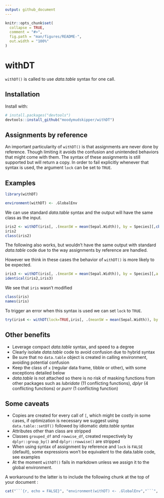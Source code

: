 ```yaml
---
output: github_document
---
```


<!-- README.md is generated from README.Rmd. Please edit that file -->

```r
knitr::opts_chunk$set(
  collapse = TRUE,
  comment = "#>",
  fig.path = "man/figures/README-",
  out.width = "100%"
)
```
# withDT

`withDT()` is called to use *data.table* syntax for one call.

## Installation

Install with:

``` r
# install.packages("devtools")
devtools::install_github("moodymudskipper/withDT")
```

## Assignments by reference

An important particularity of `withDT()` is that assignments are never done by
reference. Though limiting it avoids the confusion and unintended behaviors
that might come with them. The syntax of these assignments is still supported
but will return a copy. In order to fail explicitly whenever that syntax is used, 
the argument `lock` can be set to `TRUE`.

## Examples

```r
library(withDT)
```

```r
environment(withDT) <- .GlobalEnv
```


We can use standard *data.table* syntax and the output will have the same class
as the input.

```r
iris2 <- withDT(iris[, .(meanSW = mean(Sepal.Width)), by = Species][,cbind(.SD, a =3)])
iris2
class(iris2)
```

The following also works, but wouldn't have the same output with standard
*data.table* code due to the way assignments by reference are handled.

However we think in these cases the behavior of `withDT()` is more likely 
to be expected.

```r
iris3 <- withDT(iris[, .(meanSW = mean(Sepal.Width)), by = Species][,a:=3])
identical(iris2,iris3)
```


We see that `iris` wasn't modified

```r
class(iris)
names(iris)
```


To trigger an error when this syntax is used we can set `lock` to `TRUE`.

```r
try(iris4 <- withDT(lock=TRUE,iris[, .(meanSW = mean(Sepal.Width)), by = Species][,b:=3]))
```

## Other benefits

* Leverage compact *data.table* syntax, and speed to a degree
* Clearly isolate *data.table* code to avoid confusion due to hybrid syntax
* Be sure that no `data.table` object is created in calling environment, avoiding
  potential confusion
* Keep the class of `x` (regular data frame, tibble or other), with some
  exceptions detailed below
* *data.table* is not attached so there is no risk of masking functions from
  other packages such as *lubridate* (11 conflicting functions), 
  *dplyr* (4 conflicting functions) or *purrr* (1 conflicting function)

## Some caveats

* Copies are created for every call of `[`, which might be costly in some
  cases, if optimization is necessary we suggest using `data.table::setDT()`
  followed by idiomatic *data.table* syntax
* Attributes other than class are stripped
* Classes `grouped_df` and `rowwise_df`, created respectively
  by `dplyr::group_by()` and `dplyr::rowwise()` are stripped
* When using syntax of assignment by reference and `lock` is `FALSE` (default),
  some expressions won't be equivalent to the data.table code, see examples
* At the moment `withDT()` fails in markdown unless we assign it to the global
environment.

A workaround to the latter is to include the following chunk at the top of
your document : 

```r
cat("```{r, echo = FALSE}", "environment(withDT) <- .GlobalEnv","```", sep = "\n")
```
